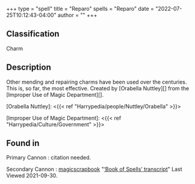 +++
type = "spell"
title = "Reparo"
spells = "Reparo"
date = "2022-07-25T10:12:43-04:00"
author = ""
+++

## Classification

Charm

## Description

Other mending and repairing charms have been used over the centuries. This is, so far, the most effective. Created by [Orabella Nuttley][] from the [Improper Use of Magic Department][].

[Orabella Nuttley]: <{{< ref "Harrypedia/people/Nuttley/Orabella" >}}>

[Improper Use of Magic Department]: <{{< ref "Harrypedia/Culture/Government" >}}>

## Found in

Primary Cannon
:   citation needed.

Secondary Cannon
:   [magicscrapbook](https://magicscrapbook.tumblr.com/)
    "[‘Book of Spells’ transcript](https://magicscrapbook.tumblr.com/post/162085200042/book-of-spells-transcript)"
    Last Viewed 2021-09-30.

